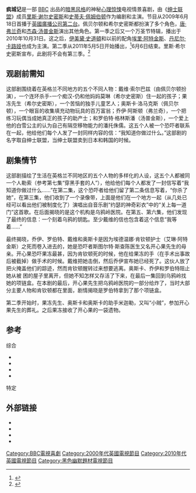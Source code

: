 {{Link style|time=2015-12-12T03:12:58+00:00}}
{{Expand English|Psychoville|tpercent=10}}
{{Infobox television
|show_name      = Psychoville
|image          = [[File:Psychoville_titles.jpg|250px]]
|caption        = 第二季的Title card
|genre          = [[黑色幽默|黑色幽默]]<br>[[:en:驚悚_(類型)|驚悚]]<br>[[:en:British_Dark_Comedy|British dark comedy]]
|creator        = [[:en:Reece_Shearsmith|Reece Shearsmith]]<br>[[:en:Steve_Pemberton|Steve Pemberton]]
|writer         = [[:en:Reece_Shearsmith|Reece Shearsmith]]<br>[[:en:Steve_Pemberton|Steve Pemberton]]
|director       = [[:en:Matt_Lipsey|Matt Lipsey]] 
|starring       = [[:en:Eileen_Atkins|Eileen Atkins]]<br>[[:en:Dawn_French|Dawn French]]<br>[[:en:Daniel_Kaluuya|Daniel Kaluuya]]<br>[[:en:Steve_Pemberton|Steve Pemberton]]<br>[[:en:Reece_Shearsmith|Reece Shearsmith]]<br>[[伊美黛·史道頓|伊美黛·史道頓]]<br>[[:en:Jason_Tompkins|Jason Tompkins]]
|theme_music_composer = [[:en:Joby_Talbot|Joby Talbot]]
|country        = [[英国|英国]]
|language       = [[英语|英语]]
|num_series     = 2
|num_episodes   = 14
|list_episodes  = :en:List of Psychoville episodes
|executive_producer = [[:en:Jon_Plowman|Jon Plowman]]
|producer       = Justin Davies
|runtime        = 30mins
|channel        = [[英國廣播公司第二台|英國廣播公司第二台]] 
|first_aired    = {{start date|2009|06|18}}
|last_aired     = {{end date|2011|06|06}}
|related        = [[:en:The_League_of_Gentlemen|The League of Gentlemen]] (1999-2002)
|website        = http://www.bbc.co.uk/psychoville
|production_website = 
}}

'''疯城记'''是一部 [[英国广播公司|BBC]] 出品的[[神秘小說|暗黑风格]]的神秘[[Psychological_thriller|心理惊悚]]电视情景喜剧，由《[[绅士联盟|绅士联盟]]》成员[[里斯·谢尔史密斯|里斯·谢尔史密斯]]和[[史蒂夫·佩姆伯顿|史蒂夫·佩姆伯顿]]作为编剧和主演。节目从2009年6月18日首播于[[英國廣播公司第二台|英國廣播公司第二台]]。佩贝尔顿和希尔史密斯都扮演了多个角色，[[:en:Dawn_French|唐·弗兰奇]]和[[:en:Jason_Tompkins|杰森·汤普金斯]]演出其他角色。第一季之后又一个万圣节特辑，播出于2010年10月31日。这之后，[[伊美黛·史道頓|伊美黛·史道頓]]和以前的配角[[:en:Eileen_Atkins|埃里·阿特金斯]]、[[:en:Daniel_Kaluuya|丹尼尔·卡路娅]]也成为主演。第二季从2011年5月5日开始播出，<ref>{{Cite web |url=http://twitter.com/#!/RadioTimes/status/59990511313891328 |title=存档副本 |accessdate=2012-02-04 |archive-date=2015-12-19 |archive-url=https://web.archive.org/web/20151219045807/https://twitter.com/#!/RadioTimes/status/59990511313891328 |dead-url=no }}</ref>6月6日结束。里斯·希尔史密斯宣布，此剧将不会有第三季。<ref>{{Cite web |url=http://www.chortle.co.uk/news/2011/09/15/13981/psychoville_killed_off |title=存档副本 |accessdate=2012-02-04 |archive-date=2012-08-15 |archive-url=https://web.archive.org/web/20120815231944/http://www.chortle.co.uk/news/2011/09/15/13981/psychoville_killed_off |dead-url=no }}</ref>

== 观剧前需知 ==
这部剧围绕着在英格兰不同地方的五个不同人物：戴维·索尔巴兹（由佩贝尔顿扮演），一个连环杀手-一个痴汉-仍和他妈妈莫琳（希尔史密斯）住一起的孩子；果冻先生（希尔史密斯），一个苦恼的独手儿童艺人；奥斯卡·洛马克斯（佩贝尔顿），一个眼盲的收集填充动物玩具的百万富翁；乔伊·阿斯顿（弗兰奇），一个把练习玩偶当成她真正的孩子的助产士；和罗伯特·格林斯潘（汤普金斯），一个爱上他的白雪公主的认为自己有隔空移物能力的潘托侏儒。这五个人被一个恐吓者联系在一起，他给他们每个人发了一封同样内容的信：“我知道你做过什么。”这部剧的名字取自绅士联盟，当绅士联盟卖到日本和韩国的时候。

== 剧集情节 ==
{{see|疯城记剧集列表}}

这部剧描绘了生活在英格兰不同地区的五个人物的多样化的人设，这五个人都被同一个人勒索（参考第七集“穿黑手套的人”），他给他们每个人都发了一封信写着“我知道你做过什么……”在第二集，这个恐吓者给他们留了第二条信息写着，“你杀了她”，在第三集，他们收到了一个录像带，上面是他们在一个地方一起（从几处已经可以看出他们被制度化了）演唱出自音乐剧“约瑟的神奇彩衣”中的“关上每一道门”这首歌。在后面揭晓的是这个机构是乌鸦岭医院。在第五、第六集，他们发现了最终的信息：一个刻着乌鸦的钥匙。至少戴维的信也包含着这个信息“我等着……”

最终揭晓，乔伊、罗伯特、戴维和奥斯卡是因为埃德温娜·肯钦顿护士（艾琳·阿特金斯）之死而卷入进去的，她是恐吓者斯图尔特·斯查陈医生又名开心果先生的母亲。开心果恐吓果冻最甚，因为肯钦顿死的时候，他在给果冻的手（在手术出事故后被截掉）做手术的时候。戴维把她击倒，然后乔伊宣布她已经死了。这伙人放了把火掩盖他们的踪迹，然而肯钦顿醒转过来想要逃离。奥斯卡、乔伊和罗伯特阻止她从被 困的屋子里离开，但她不知怎样又存活了下来，在最后一集回到乌鸦岭找她的项链盒。在本剧的最后，开心果先生把乌鸦岭医院的一部分给炸了，当时大部分主要人物和肯钦顿都在里面，剧情揭晓是罗伯特拿到了那个项链盒。

第二季开始时，果冻先生、奥斯卡和奥斯卡的助手米迦勒，又叫“小贼”，参加开心果先生的葬礼。之后果冻接收了开心果的一袋遗物。

==参考==
;综合
* {{cite web|url=http://www.comedy.org.uk/guide/tv/psychoville/characters/|title=''Psychoville'' - Character Guides|publisher=[[British_Comedy_Guide|British Comedy Guide]]|accessdate=20 June 2009|archive-date=2009-08-31|archive-url=https://web.archive.org/web/20090831121033/http://www.comedy.org.uk/guide/tv/psychoville/characters|dead-url=no}}
* {{cite web|url=http://www.comedy.org.uk/guide/tv/psychoville/episodes/|title=''Psychoville'' - Episode Guide|publisher=[[British_Comedy_Guide|British Comedy Guide]]|accessdate=20 June 2009|archive-date=2009-08-31|archive-url=https://web.archive.org/web/20090831110346/http://www.comedy.org.uk/guide/tv/psychoville/episodes|dead-url=no}}
* {{cite web|url=http://www.bbc.co.uk/psychoville/characters/|title=''Psychoville'' - Characters|publisher=[[BBC|BBC]]|accessdate=20 June 2009|archive-date=2012-01-04|archive-url=https://web.archive.org/web/20120104165544/http://www.bbc.co.uk/psychoville/characters/|dead-url=no}}
* {{cite web|url=http://www.bbc.co.uk/programmes/b00lf6t2|title=''Psychoville'' - Episodes|publisher=[[BBC|BBC]]|accessdate=20 June 2009|archive-date=2011-11-11|archive-url=https://web.archive.org/web/20111111034012/http://www.bbc.co.uk/programmes/b00lf6t2|dead-url=no}}

;特定
{{Reflist|2}}

==外部链接==
*{{BBC Online|psychoville|''Psychoville''}}
*{{Watch in Mainland China|腾讯视频|url=http://v.qq.com/topic/2013/UK/Psychoville.html|title=疯城记}}
*{{imdb title|1305562}}
*{{British Comedy Guide|tv|psychoville}}

[[Category:BBC電視喜劇|Category:BBC電視喜劇]]
[[Category:2000年代英國電視節目|Category:2000年代英國電視節目]]
[[Category:2010年代英國電視節目|Category:2010年代英國電視節目]]
[[Category:黑色幽默題材電視節目|Category:黑色幽默題材電視節目]]